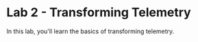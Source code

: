 ---
---


# Lab 2 - Transforming Telemetry

In this lab, you'll learn the basics of transforming telemetry.

<DocCardList />


